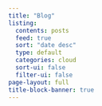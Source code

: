 ```yaml
---
title: "Blog"
listing:
  contents: posts
  feed: true
  sort: "date desc"
  type: default
  categories: cloud
  sort-ui: false
  filter-ui: false
page-layout: full
title-block-banner: true
---
```

